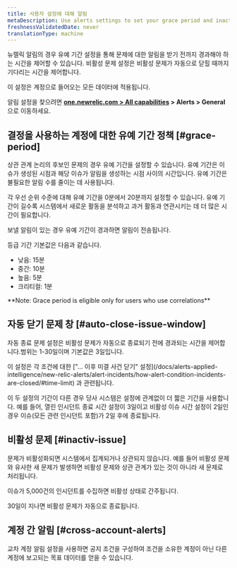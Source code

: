 ```yaml
---
title: 사용자 설정에 대해 알림
metaDescription: Use alerts settings to set your grace period and inactive issue time policies.
freshnessValidatedDate: never
translationType: machine
---
```


뉴렐릭 알림의 경우 유예 기간 설정을 통해 문제에 대한 알림을 받기 전까지 경과해야 하는 시간을 제어할 수 있습니다. 비활성 문제 설정은 비활성 문제가 자동으로 닫힐 때까지 기다리는 시간을 제어합니다.

이 설정은 계정으로 들어오는 모든 데이터에 적용됩니다.

알림 설정을 찾으려면 <DNT>**[one.newrelic.com &gt; All capabilities](https://one.newrelic.com/all-capabilities) &gt; Alerts &gt; General**</DNT> 으로 이동하세요.

## 결정을 사용하는 계정에 대한 유예 기간 정책 [#grace-period]

상관 관계 논리의 후보인 문제의 경우 유예 기간을 설정할 수 있습니다. 유예 기간은 이슈가 생성된 시점과 해당 이슈가 알림을 생성하는 시점 사이의 시간입니다. 유예 기간은 불필요한 알림 수를 줄이는 데 사용됩니다.

각 우선 순위 수준에 대해 유예 기간을 0분에서 20분까지 설정할 수 있습니다. 유예 기간이 길수록 시스템에서 새로운 활동을 분석하고 과거 활동과 연관시키는 데 더 많은 시간이 필요합니다.

보낼 알림이 있는 경우 유예 기간이 경과하면 알림이 전송됩니다.

등급 기간 기본값은 다음과 같습니다.

* 낮음: 15분
* 중간: 10분
* 높음: 5분
* 크리티컬: 1분

<DNT>
  **Note: Grace period is eligible only for users who use correlations**
</DNT>

## 자동 닫기 문제 창 [#auto-close-issue-window]

자동 종료 문제 설정은 비활성 문제가 자동으로 종료되기 전에 경과되는 시간을 제어합니다.범위는 1-30일이며 기본값은 3일입니다.

<Callout variant="tip">
  이 설정은 각 조건에 대한 [&quot;... 이후 미결 사건 닫기&quot; 설정](/docs/alerts-applied-intelligence/new-relic-alerts/alert-incidents/how-alert-condition-incidents-are-closed/#time-limit) 과 관련됩니다.

  이 두 설정의 기간이 다른 경우 당사 시스템은 설정에 관계없이 더 짧은 기간을 사용합니다. 예를 들어, 열린 인시던트 종료 시간 설정이 3일이고 비활성 이슈 시간 설정이 2일인 경우 이슈(모든 관련 인시던트 포함)가 2일 후에 종료됩니다.
</Callout>

## 비활성 문제 [#inactiv-issue]

문제가 비활성화되면 시스템에서 집계되거나 상관되지 않습니다. 예를 들어 비활성 문제와 유사한 새 문제가 발생하면 비활성 문제와 상관 관계가 있는 것이 아니라 새 문제로 처리됩니다.

이슈가 5,000건의 인시던트를 수집하면 비활성 상태로 간주됩니다.

30일이 지나면 비활성 문제가 자동으로 종료됩니다.

## 계정 간 알림 [#cross-account-alerts]

교차 계정 알림 설정을 사용하면 공지 조건을 구성하여 조건을 소유한 계정이 아닌 다른 계정에 보고되는 목표 데이터를 얻을 수 있습니다.